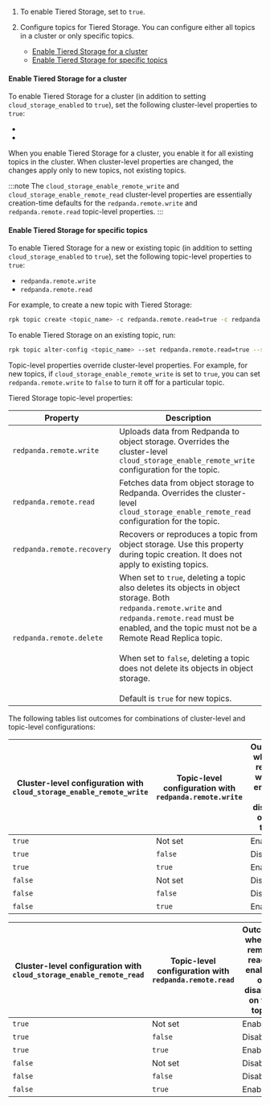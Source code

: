 
1. To enable Tiered Storage, set <ClusterProperty name="cloud_storage_enabled" frontmatter={props.frontmatter}/> to `true`. 

2. Configure topics for Tiered Storage. You can configure either all topics in a cluster or only specific topics. 
   - [Enable Tiered Storage for a cluster](#enable-tiered-storage-for-a-cluster) 
   - [Enable Tiered Storage for specific topics](#enable-tiered-storage-for-specific-topics)

#### Enable Tiered Storage for a cluster

To enable Tiered Storage for a cluster (in addition to setting `cloud_storage_enabled` to `true`), set the following cluster-level properties to `true`:

- <TunableClusterProperty name="cloud_storage_enable_remote_write" frontmatter={props.frontmatter}/>
- <TunableClusterProperty name="cloud_storage_enable_remote_read" frontmatter={props.frontmatter}/>

When you enable Tiered Storage for a cluster, you enable it for all existing topics in the cluster. When cluster-level properties are changed, the changes apply only to new topics, not existing topics.

:::note
The `cloud_storage_enable_remote_write` and `cloud_storage_enable_remote_read` cluster-level properties are essentially creation-time defaults for the `redpanda.remote.write` and `redpanda.remote.read` topic-level properties.
:::

#### Enable Tiered Storage for specific topics

To enable Tiered Storage for a new or existing topic (in addition to setting `cloud_storage_enabled` to `true`), set the following topic-level properties to `true`:
- `redpanda.remote.write` 
- `redpanda.remote.read` 

For example, to create a new topic with Tiered Storage:

```bash
rpk topic create <topic_name> -c redpanda.remote.read=true -c redpanda.remote.write=true
```

To enable Tiered Storage on an existing topic, run:

```bash
rpk topic alter-config <topic_name> --set redpanda.remote.read=true --set redpanda.remote.write=true
```

   Topic-level properties override cluster-level properties. For example, for new topics, if `cloud_storage_enable_remote_write` is set to `true`, you can set `redpanda.remote.write` to `false` to turn it off for a particular topic. 

Tiered Storage topic-level properties:

| Property      | Description |
| ----------- | ----------- |
| `redpanda.remote.write` | Uploads data from Redpanda to object storage. Overrides the cluster-level `cloud_storage_enable_remote_write` configuration for the topic. |
| `redpanda.remote.read` | Fetches data from object storage to Redpanda. Overrides the cluster-level `cloud_storage_enable_remote_read` configuration for the topic. |
| `redpanda.remote.recovery` | Recovers or reproduces a topic from object storage. Use this property during topic creation. It does not apply to existing topics.  |
| `redpanda.remote.delete` | When set to `true`, deleting a topic also deletes its objects in object storage. Both `redpanda.remote.write` and `redpanda.remote.read` must be enabled, and the topic must not be a Remote Read Replica topic.<br/><br/> When set to `false`, deleting a topic does not delete its objects in object storage.  <br/><br/>Default is `true` for new topics.|

The following tables list outcomes for combinations of cluster-level and topic-level configurations:

| Cluster-level configuration with <br /><code>cloud_storage_enable_remote_write</code> | Topic-level configuration with <br /><code>redpanda.remote.write</code> | Outcome: <br />whether remote write is enabled <br />or disabled on the topic |
| --------           | ------             | ----     |
| <code>true</code>  | Not set            | Enabled  |
| <code>true</code>  | <code>false</code> | Disabled |
| <code>true</code>  | <code>true</code>  | Enabled  |
| <code>false</code> | Not set            | Disabled |
| <code>false</code> | <code>false</code> | Disabled |
| <code>false</code> | <code>true</code>  | Enabled  |


| Cluster-level configuration with <br /><code>cloud_storage_enable_remote_read</code> | Topic-level configuration with <br /><code>redpanda.remote.read</code> | Outcome: <br />whether remote read is enabled <br />or disabled on the topic |
| --------           | ------             | ----     |
| <code>true</code>  | Not set            | Enabled  |
| <code>true</code>  | <code>false</code> | Disabled |
| <code>true</code>  | <code>true</code>  | Enabled  |
| <code>false</code> | Not set            | Disabled |
| <code>false</code> | <code>false</code> | Disabled |
| <code>false</code> | <code>true</code>  | Enabled  |
